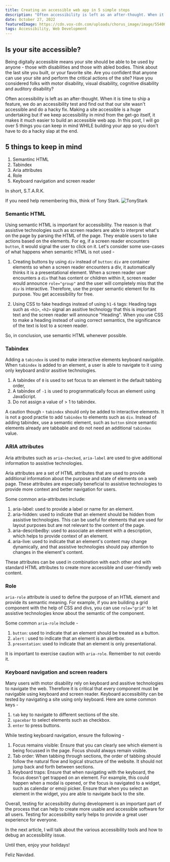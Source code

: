 ```yaml
---
title: Creating an accessible web app in 5 simple steps
description: "Often accessibility is left as an after-thought. When it is time to ship a feature, we do an accessibility test and find out that our site wasn't accessible and do a hacky fix. In this post, I will go over 5 things you can keep in mind while building your app so you don't have to do a hacky slap at the end."
date: October 27, 2022
featuredImage: https://cdn.vox-cdn.com/uploads/chorus_image/image/55400215/ktokatitmir0.0.jpg
tags: Accessibility, Web Development
---
```


## Is your site accessible?

Being digitally accessible means your site should be able to be used by anyone - those with disabilities and those with abled bodies. Think about the last site you built, or your favorite site. Are you confident that anyone can use your site and perform the critical actions of the site? Have you considered folks with motor disability, visual disability, cognitive disability and auditory disability?

Often accessibility is left as an after-thought. When it is time to ship a feature, we do an accessibility test and find out that our site wasn't accessible and do a hacky fix. Making a site accessible is a huge undertaking but if we keep accessibility in mind from the get-go itself, it makes it much easier to build an accessible web app. In this post, I will go over 5 things you can keep in mind WHILE building your app so you don't have to do a hacky slap at the end.

## 5 things to keep in mind

1. Semantinc HTML
2. Tabindex
3. Aria attributes
4. Role
5. Keyboard navigation and screen reader

In short, S.T.A.R.K.

If you need help remembering this, think of Tony Stark. ![TonyStark](https://cdn.vox-cdn.com/uploads/chorus_image/image/55400215/ktokatitmir0.0.jpg)

### Semantic HTML

Using semantic HTML is important for accessibility. The reason is that assistive technologies such as screen readers are able to interpret what's on the page by parsing the HTML of the page. They enable users to take actions based on the elements. For eg, if a screen reader encounters `button`, it would signal the user to click on it. Let's consider some use-cases of what happens when semantic HTML is not used -

1. Creating buttons by using `div` instead of `button`: `div` are container elements so when a screen reader encounters a div, it automatically thinks it is a presentational element. When a screen reader user encounters a `div` that has content or children within it, screen reader would announce `role="group"` and the user will completely miss that the `div` is interactive. Therefore, use the proper semantic element for its purpose. You get accessibility for free.

2. Using CSS to fake headings instead of using `h1-6` tags: Heading tags such as `<h1>`, `<h2>` signal an assitive technology that this is important text and the screen reader will announce "Heading". When you use CSS to make a heading instead of using correct semantics, the significance of the text is lost to a screen reader.

So, in conclusion, use semantic HTML whenever possible.

### Tabindex

Adding a `tabindex` is used to make interactive elements keyboard navigable. When `tabindex` is added to an element, a user is able to navigate to it using only keyboard and/or assitive technologies.

1. A tabindex of `0` is used to set focus to an element in the default tabbing order,
2. A tabindex of `-1` is used to programmatically focus an element using JavaScript.
3. Do not assign a value of > 1 to tabindex.

A caution though - `tabindex` should only be added to interactive elements. It is not a good practie to add `tabindex` to elements such as `div`. Instead of adding tabindex, use a semantic element, such as `button` since semantic elements already are tabbable and do not need an additional `tabindex` value.

### ARIA attributes

Aria attributes such as `aria-checked`, `aria-label` are used to give additional information to assistive technologies.

Aria attributes are a set of HTML attributes that are used to provide additional information about the purpose and state of elements on a web page. These attributes are especially beneficial to assistive technologies to provide more context and better navigation for users.

Some common aria-attributes include:

1. aria-label: used to provide a label or name for an element.
1. aria-hidden: used to indicate that an element should be hidden from assistive technologies. This can be useful for elements that are used for layout purposes but are not relevant to the content of the page.
1. aria-describedby: used to associate an element with a description, which helps to provide context of an element.
1. aria-live: used to indicate that an element's content may change dynamically, and that assistive technologies should pay attention to changes in the element's content.

These attributes can be used in combination with each other and with standard HTML attributes to create more accessible and user-friendly web content.

### Role

`aria-role` attribute is used to define the purpose of an HTML element and provide its semantic meaning. For example, if you are building a grid component with the help of CSS and divs, you can use `role="grid"` to let assistive technologies know about the semantic of the component.

Some common `aria-role` include -

1. `button`: used to indicate that an element should be treated as a button.
2. `alert` : used to indicate that an element is an alertbox.
3. `presentation`: used to indicate that an element is only presentational.

It is important to exercise caution with `aria-role`. Remember to not overdo it.

### Keyboard navigation and screen readers

Many users with motor disability rely on keyboard and assitive technologies to navigate the web. Therefore it is critical that every component must be navigable using keyboard and screen reader. Keyboard accessibility can be tested by navigating a site using only keyboard. Here are some common keys -

1. `tab` key to navigate to different sections of the site.
2. `spacebar` to select elements such as checkbox.
3. `enter` to press buttons.

While testing keyboard navigation, ensure the following -

1. Focus remains visible: Ensure that you can clearly see which element is being focussed in the page. Focus should always remain visible.
2. Tab order: When tabbing through sections, the order of tabbing should follow the natural flow and logical structure of the website. It should not jump back and forth between sections.
3. Keyboard traps: Ensure that when navigating with the keyboard, the focus doesn't get trapped on an element. For example, this could happen when a modal is opened, or the focus is navigated to a widget, such as calendar or emoji picker. Ensure that when you select an element in the widget, you are able to navigate back to the site.

Overall, testing for accessibility during development is an important part of the process that can help to create more usable and accessible software for all users. Testing for accessibility early helps to provide a great user experience for everyone.

In the next article, I will talk about the various accessibility tools and how to debug an accessibility issue.

Until then, enjoy your holidays!

Feliz Navidad.
